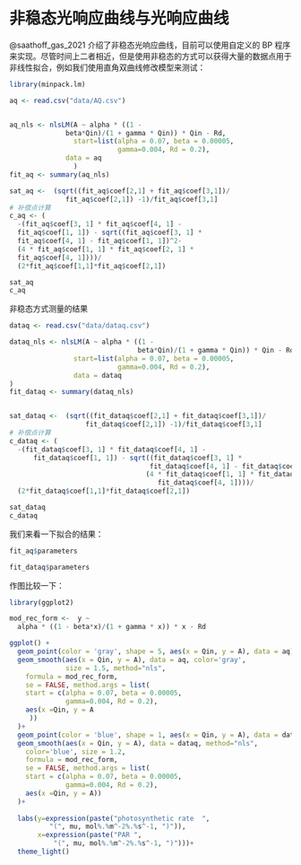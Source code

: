 # 非稳态光响应曲线与光响应曲线

@saathoff_gas_2021 介绍了非稳态光响应曲线，目前可以使用自定义的 BP 程序来实现。尽管时间上二者相近，但是使用非稳态的方式可以获得大量的数据点用于非线性拟合，例如我们使用直角双曲线修改模型来测试：

```{r}
library(minpack.lm)

aq <- read.csv("data/AQ.csv")


aq_nls <- nlsLM(A ~ alpha * ((1 - 
              beta*Qin)/(1 + gamma * Qin)) * Qin - Rd,
                start=list(alpha = 0.07, beta = 0.00005,
                           gamma=0.004, Rd = 0.2),
              data = aq
                )
fit_aq <- summary(aq_nls)

sat_aq <-  (sqrt((fit_aq$coef[2,1] + fit_aq$coef[3,1])/
              fit_aq$coef[2,1]) -1)/fit_aq$coef[3,1]
# 补偿点计算
c_aq <- (
  -(fit_aq$coef[3, 1] * fit_aq$coef[4, 1] - 
  fit_aq$coef[1, 1]) - sqrt((fit_aq$coef[3, 1] * 
  fit_aq$coef[4, 1] - fit_aq$coef[1, 1])^2- 
  (4 * fit_aq$coef[1, 1] * fit_aq$coef[2, 1] * 
  fit_aq$coef[4, 1])))/
  (2*fit_aq$coef[1,1]*fit_aq$coef[2,1])

sat_aq
c_aq
```


非稳态方式测量的结果

```{r}
dataq <- read.csv("data/dataq.csv")

dataq_nls <- nlsLM(A ~ alpha * ((1 - 
                                beta*Qin)/(1 + gamma * Qin)) * Qin - Rd,
                start=list(alpha = 0.07, beta = 0.00005,
                           gamma=0.004, Rd = 0.2),
                data = dataq
)
fit_dataq <- summary(dataq_nls)


sat_dataq <-  (sqrt((fit_dataq$coef[2,1] + fit_dataq$coef[3,1])/
                   fit_dataq$coef[2,1]) -1)/fit_dataq$coef[3,1]
# 补偿点计算
c_dataq <- (
  -(fit_dataq$coef[3, 1] * fit_dataq$coef[4, 1] - 
      fit_dataq$coef[1, 1]) - sqrt((fit_dataq$coef[3, 1] * 
                                   fit_dataq$coef[4, 1] - fit_dataq$coef[1, 1])^2- 
                                  (4 * fit_dataq$coef[1, 1] * fit_dataq$coef[2, 1] * 
                                     fit_dataq$coef[4, 1])))/
  (2*fit_dataq$coef[1,1]*fit_dataq$coef[2,1])

sat_dataq
c_dataq
```

我们来看一下拟合的结果：


```{r}
fit_aq$parameters
```

```{r}
fit_dataq$parameters
```



作图比较一下：

```{r}
library(ggplot2)

mod_rec_form <-  y ~ 
  alpha * ((1 - beta*x)/(1 + gamma * x)) * x - Rd

ggplot() +
  geom_point(color = 'gray', shape = 5, aes(x = Qin, y = A), data = aq) +
  geom_smooth(aes(x = Qin, y = A), data = aq, color='gray', 
              size = 1.5, method="nls", 
    formula = mod_rec_form, 
    se = FALSE, method.args = list(
    start = c(alpha = 0.07, beta = 0.00005,
              gamma=0.004, Rd = 0.2), 
    aes(x =Qin, y = A 
     ))
  )+
  geom_point(color = 'blue', shape = 1, aes(x = Qin, y = A), data = dataq) +
  geom_smooth(aes(x = Qin, y = A), data = dataq, method="nls", 
    color='blue', size = 1.2,
    formula = mod_rec_form, 
    se = FALSE, method.args = list(
    start = c(alpha = 0.07, beta = 0.00005,
              gamma=0.004, Rd = 0.2), 
    aes(x =Qin, y = A))
  )+
  
  labs(y=expression(paste("photosynthetic rate  ", 
          "(", mu, mol%.%m^-2%.%s^-1, ")")), 
       x=expression(paste("PAR ", 
           "(", mu, mol%.%m^-2%.%s^-1, ")")))+
  theme_light()
```

